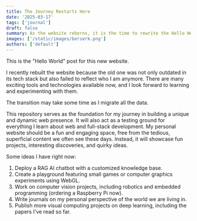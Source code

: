 ```yaml
---
title: The Journey Restarts Here
date: '2025-03-17'
tags: ['journal']
draft: false
summary: As the website reborns, it is the time to rewrite the Hello World, making some plans and schedules.
images: ['/static/images/berserk.png']
authors: ['default']
---
```


This is the "Hello World" post for this new website.

I recently rebuilt the website because the old one was not only outdated in its tech stack but also failed to reflect who I am anymore. There are many exciting tools and technologies available now, and I look forward to learning and experimenting with them.

The transition may take some time as I migrate all the data.

This repository serves as the foundation for my journey in building a unique and dynamic web presence. It will also act as a testing ground for everything I learn about web and full-stack development. My personal website should be a fun and engaging space, free from the tedious, superficial content we often see these days. Instead, it will showcase fun projects, interesting discoveries, and quirky ideas.

Some ideas I have right now:

1. Deploy a RAG AI chatbot with a customized knowledge base.
2. Create a playground featuring small games or computer graphics experiments using WebGL.
3. Work on computer vision projects, including robotics and embedded programming (ordering a Raspberry Pi now).
4. Write journals on my personal perspective of the world we are living in.
5. Publish more visual computing projects on deep learning, including the papers I've read so far.

